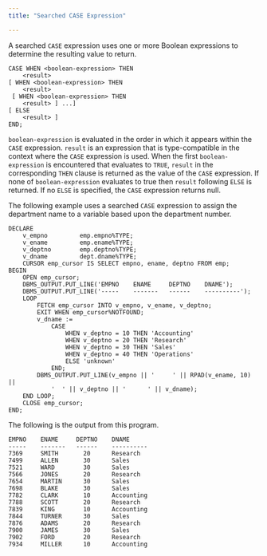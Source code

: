 ```yaml
---
title: "Searched CASE Expression"

---
```


<div id="searched_case_expression" class="registered_link"></div>

A searched `CASE` expression uses one or more Boolean expressions to determine the resulting value to return.

```text
CASE WHEN <boolean-expression> THEN
    <result>
[ WHEN <boolean-expression> THEN
    <result>
 [ WHEN <boolean-expression> THEN
    <result> ] ...]
[ ELSE
    <result> ]
END;
```

`boolean-expression` is evaluated in the order in which it appears within the `CASE` expression. `result` is an expression that is type-compatible in the context where the `CASE` expression is used. When the first `boolean-expression` is encountered that evaluates to `TRUE`, `result` in the corresponding `THEN` clause is returned as the value of the `CASE` expression. If none of `boolean-expression` evaluates to true then `result` following `ELSE` is returned. If no `ELSE` is specified, the `CASE` expression returns null.

The following example uses a searched `CASE` expression to assign the department name to a variable based upon the department number.

```text
DECLARE
    v_empno         emp.empno%TYPE;
    v_ename         emp.ename%TYPE;
    v_deptno        emp.deptno%TYPE;
    v_dname         dept.dname%TYPE;
    CURSOR emp_cursor IS SELECT empno, ename, deptno FROM emp;
BEGIN
    OPEN emp_cursor;
    DBMS_OUTPUT.PUT_LINE('EMPNO    ENAME     DEPTNO    DNAME');
    DBMS_OUTPUT.PUT_LINE('-----    -------   ------    ----------');
    LOOP
        FETCH emp_cursor INTO v_empno, v_ename, v_deptno;
        EXIT WHEN emp_cursor%NOTFOUND;
        v_dname :=
            CASE
                WHEN v_deptno = 10 THEN 'Accounting'
                WHEN v_deptno = 20 THEN 'Research'
                WHEN v_deptno = 30 THEN 'Sales'
                WHEN v_deptno = 40 THEN 'Operations'
                ELSE 'unknown'
            END;
        DBMS_OUTPUT.PUT_LINE(v_empno || '     ' || RPAD(v_ename, 10) ||
            '  ' || v_deptno || '      ' || v_dname);
    END LOOP;
    CLOSE emp_cursor;
END;
```

The following is the output from this program.

```text
EMPNO    ENAME     DEPTNO    DNAME
-----    -------   ------    ----------
7369     SMITH       20      Research
7499     ALLEN       30      Sales
7521     WARD        30      Sales
7566     JONES       20      Research
7654     MARTIN      30      Sales
7698     BLAKE       30      Sales
7782     CLARK       10      Accounting
7788     SCOTT       20      Research
7839     KING        10      Accounting
7844     TURNER      30      Sales
7876     ADAMS       20      Research
7900     JAMES       30      Sales
7902     FORD        20      Research
7934     MILLER      10      Accounting
```
